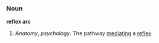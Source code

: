 ===Noun===
'''reflex arc'''

#''Anatomy'', ''psychology''. The pathway [[mediate|mediating]] a [[reflex]].